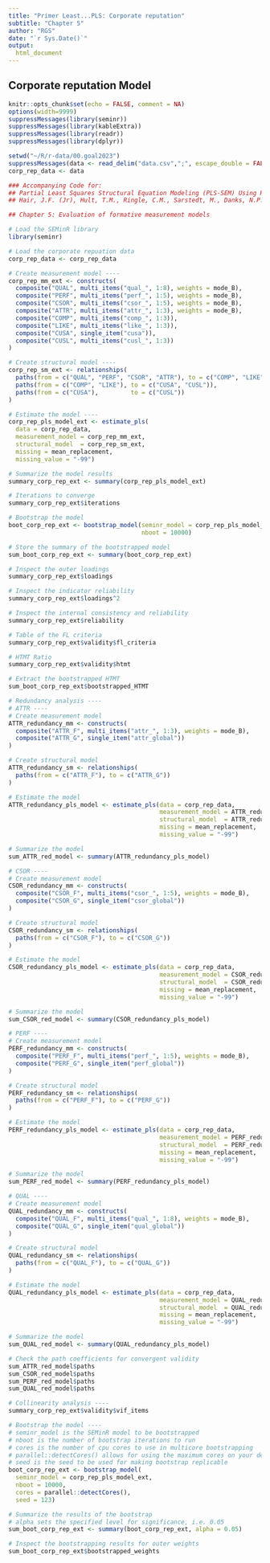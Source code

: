 ```yaml
---
title: "Primer Least...PLS: Corporate reputation"
subtitle: "Chapter 5"
author: "RGS"
date: "`r Sys.Date()`"
output:
  html_document
---
```


<style type="text/css">
.main-container {
  max-width: 100%;
  margin-left: 10px;
  margin-right: 10px;}
</style>

## Corporate reputation Model



```r
knitr::opts_chunk$set(echo = FALSE, comment = NA)
options(width=9999)
suppressMessages(library(seminr))
suppressMessages(library(kableExtra))
suppressMessages(library(readr))
suppressMessages(library(dplyr))

setwd("~/R/r-data/00.goal2023")
suppressMessages(data <- read_delim("data.csv",";", escape_double = FALSE, trim_ws = TRUE))
corp_rep_data <- data
```


```r
### Accompanying Code for:
## Partial Least Squares Structural Equation Modeling (PLS-SEM) Using R - A Workbook (2021)
## Hair, J.F. (Jr), Hult, T.M., Ringle, C.M., Sarstedt, M., Danks, N.P., and Ray, S.

## Chapter 5: Evaluation of formative measurement models

# Load the SEMinR library
library(seminr)

# Load the corporate repuation data
corp_rep_data <- corp_rep_data

# Create measurement model ----
corp_rep_mm_ext <- constructs(
  composite("QUAL", multi_items("qual_", 1:8), weights = mode_B),
  composite("PERF", multi_items("perf_", 1:5), weights = mode_B),
  composite("CSOR", multi_items("csor_", 1:5), weights = mode_B),
  composite("ATTR", multi_items("attr_", 1:3), weights = mode_B),
  composite("COMP", multi_items("comp_", 1:3)),
  composite("LIKE", multi_items("like_", 1:3)),
  composite("CUSA", single_item("cusa")),
  composite("CUSL", multi_items("cusl_", 1:3))
)

# Create structural model ----
corp_rep_sm_ext <- relationships(
  paths(from = c("QUAL", "PERF", "CSOR", "ATTR"), to = c("COMP", "LIKE")),
  paths(from = c("COMP", "LIKE"), to = c("CUSA", "CUSL")),
  paths(from = c("CUSA"),         to = c("CUSL"))
)

# Estimate the model ----
corp_rep_pls_model_ext <- estimate_pls(
  data = corp_rep_data,
  measurement_model = corp_rep_mm_ext,
  structural_model  = corp_rep_sm_ext,
  missing = mean_replacement,
  missing_value = "-99")

# Summarize the model results
summary_corp_rep_ext <- summary(corp_rep_pls_model_ext)

# Iterations to converge
summary_corp_rep_ext$iterations

# Bootstrap the model
boot_corp_rep_ext <- bootstrap_model(seminr_model = corp_rep_pls_model_ext,
                                     nboot = 10000)

# Store the summary of the bootstrapped model
sum_boot_corp_rep_ext <- summary(boot_corp_rep_ext)

# Inspect the outer loadings
summary_corp_rep_ext$loadings

# Inspect the indicator reliability
summary_corp_rep_ext$loadings^2

# Inspect the internal consistency and reliability
summary_corp_rep_ext$reliability

# Table of the FL criteria
summary_corp_rep_ext$validity$fl_criteria

# HTMT Ratio
summary_corp_rep_ext$validity$htmt

# Extract the bootstrapped HTMT
sum_boot_corp_rep_ext$bootstrapped_HTMT

# Redundancy analysis ----
# ATTR ----
# Create measurement model
ATTR_redundancy_mm <- constructs(
  composite("ATTR_F", multi_items("attr_", 1:3), weights = mode_B),
  composite("ATTR_G", single_item("attr_global"))
)

# Create structural model
ATTR_redundancy_sm <- relationships(
  paths(from = c("ATTR_F"), to = c("ATTR_G"))
)

# Estimate the model
ATTR_redundancy_pls_model <- estimate_pls(data = corp_rep_data,
                                          measurement_model = ATTR_redundancy_mm,
                                          structural_model  = ATTR_redundancy_sm,
                                          missing = mean_replacement,
                                          missing_value = "-99")

# Summarize the model
sum_ATTR_red_model <- summary(ATTR_redundancy_pls_model)

# CSOR ----
# Create measurement model
CSOR_redundancy_mm <- constructs(
  composite("CSOR_F", multi_items("csor_", 1:5), weights = mode_B),
  composite("CSOR_G", single_item("csor_global"))
)

# Create structural model
CSOR_redundancy_sm <- relationships(
  paths(from = c("CSOR_F"), to = c("CSOR_G"))
)

# Estimate the model
CSOR_redundancy_pls_model <- estimate_pls(data = corp_rep_data,
                                          measurement_model = CSOR_redundancy_mm,
                                          structural_model  = CSOR_redundancy_sm,
                                          missing = mean_replacement,
                                          missing_value = "-99")

# Summarize the model
sum_CSOR_red_model <- summary(CSOR_redundancy_pls_model)

# PERF ----
# Create measurement model
PERF_redundancy_mm <- constructs(
  composite("PERF_F", multi_items("perf_", 1:5), weights = mode_B),
  composite("PERF_G", single_item("perf_global"))
)

# Create structural model
PERF_redundancy_sm <- relationships(
  paths(from = c("PERF_F"), to = c("PERF_G"))
)

# Estimate the model
PERF_redundancy_pls_model <- estimate_pls(data = corp_rep_data,
                                          measurement_model = PERF_redundancy_mm,
                                          structural_model  = PERF_redundancy_sm,
                                          missing = mean_replacement,
                                          missing_value = "-99")

# Summarize the model
sum_PERF_red_model <- summary(PERF_redundancy_pls_model)

# QUAL ----
# Create measurement model
QUAL_redundancy_mm <- constructs(
  composite("QUAL_F", multi_items("qual_", 1:8), weights = mode_B),
  composite("QUAL_G", single_item("qual_global"))
)

# Create structural model
QUAL_redundancy_sm <- relationships(
  paths(from = c("QUAL_F"), to = c("QUAL_G"))
)

# Estimate the model
QUAL_redundancy_pls_model <- estimate_pls(data = corp_rep_data,
                                          measurement_model = QUAL_redundancy_mm,
                                          structural_model  = QUAL_redundancy_sm,
                                          missing = mean_replacement,
                                          missing_value = "-99")

# Summarize the model
sum_QUAL_red_model <- summary(QUAL_redundancy_pls_model)

# Check the path coefficients for convergent validity
sum_ATTR_red_model$paths
sum_CSOR_red_model$paths
sum_PERF_red_model$paths
sum_QUAL_red_model$paths

# Collinearity analysis ----
summary_corp_rep_ext$validity$vif_items

# Bootstrap the model ----
# seminr_model is the SEMinR model to be bootstrapped
# nboot is the number of bootstrap iterations to run
# cores is the number of cpu cores to use in multicore bootstrapping
# parallel::detectCores() allows for using the maximum cores on your device
# seed is the seed to be used for making bootstrap replicable
boot_corp_rep_ext <- bootstrap_model(
  seminr_model = corp_rep_pls_model_ext,
  nboot = 10000,
  cores = parallel::detectCores(),
  seed = 123)

# Summarize the results of the bootstrap
# alpha sets the specified level for significance, i.e. 0.05
sum_boot_corp_rep_ext <- summary(boot_corp_rep_ext, alpha = 0.05)

# Inspect the bootstrapping results for outer weights
sum_boot_corp_rep_ext$bootstrapped_weights
```